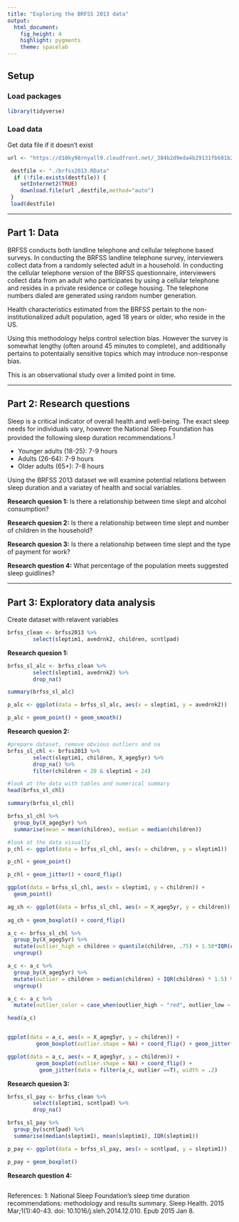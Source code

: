 ```yaml
---
title: "Exploring the BRFSS 2013 data"
output: 
  html_document: 
    fig_height: 4
    highlight: pygments
    theme: spacelab
---
```


## Setup

### Load packages

```r
library(tidyverse)
```

### Load data

Get data file if it doesn't exist
```r
url <- "https://d18ky98rnyall9.cloudfront.net/_384b2d9eda4b29131fb681b243a7767d_brfss2013.RData"

 destfile <- "./brfss2013.RData" 
  if (!file.exists(destfile)) {
    setInternet2(TRUE)
    download.file(url ,destfile,method="auto")
 }
 load(destfile)

```



* * *

## Part 1: Data

BRFSS conducts both landline telephone and cellular telephone based surveys. In conducting the BRFSS landline telephone survey, interviewers collect data from a randomly selected adult in a household. In conducting the cellular telephone version of the BRFSS questionnaire, interviewers collect data from an adult who participates by using a cellular telephone and resides in a private residence or college housing. The telephone numbers dialed are generated using random number generation.

Health characteristics estimated from the BRFSS pertain to the non-institutionalized adult population, aged 18 years or older, who reside in the US.

Using this methodology helps control selection bias. However the survey is somewhat lengthy (often around 45 minutes to complete), and additionally pertains to potentaially sensitive topics which may introduce non-response bias.

This is an observational study over a limited point in time.

* * *

## Part 2: Research questions

Sleep is a critical indicator of overall health and well-being. The exact sleep needs for individuals vary, however the National Sleep Foundation has provided the following sleep duration recommendations.<sup>[1](#myfootnote1)</sup>

- Younger adults (18-25): 7-9 hours
- Adults (26-64): 7-9 hours
- Older adults (65+): 7-8 hours

Using the BRFSS 2013 dataset we will examine potential relations between sleep duration and a variatey of health and social variables.

**Research quesion 1:**
Is there a relationship between time slept and alcohol consumption?

**Research quesion 2:**
Is there a relationship between time slept and number of children in the household?

**Research quesion 3:**
Is there a relationship between time slept and the type of payment for work?

**Research question 4:**
What percentage of the population meets suggested sleep guidlines?

* * *

## Part 3: Exploratory data analysis

Create dataset with relavent variables
```r
brfss_clean <- brfss2013 %>%
        select(sleptim1, avedrnk2, children, scntlpad)
```
**Research quesion 1:**

```r
brfss_sl_alc <- brfss_clean %>%
        select(sleptim1, avedrnk2) %>%
        drop_na()

summary(brfss_sl_alc)

p_alc <- ggplot(data = brfss_sl_alc, aes(x = sleptim1, y = avedrnk2))

p_alc + geom_point() + geom_smooth()
```



**Research quesion 2:**

```r
#prepare dataset, remove obvious outliers and na
brfss_sl_chl <- brfss2013 %>%
        select(sleptim1, children, X_ageg5yr) %>%
        drop_na() %>%
        filter(children < 20 & sleptim1 < 24)

#look at the data with tables and numerical summary
head(brfss_sl_chl)

summary(brfss_sl_chl)

brfss_sl_chl %>%
  group_by(X_ageg5yr) %>%
  summarise(mean = mean(children), median = median(children))

#look at the data visually
p_chl <- ggplot(data = brfss_sl_chl, aes(x = children, y = sleptim1))

p_chl + geom_point()

p_chl + geom_jitter() + coord_flip()

ggplot(data = brfss_sl_chl, aes(x = sleptim1, y = children)) +
  geom_point()

ag_ch <- ggplot(data = brfss_sl_chl, aes(x = X_ageg5yr, y = children))
  
ag_ch + geom_boxplot() + coord_flip()

a_c <- brfss_sl_chl %>%
  group_by(X_ageg5yr) %>%
  mutate(outlier_high = children > quantile(children, .75) + 1.50*IQR(children), outlier_low = children < quantile(children, .25) - 1.50*IQR(children)) %>%
  ungroup()

a_c <- a_c %>%
  group_by(X_ageg5yr) %>%
  mutate(outlier = children > median(children) + IQR(children) * 1.5) %>%
  ungroup()

a_c <- a_c %>%
  mutate(outlier_color = case_when(outlier_high ~ "red", outlier_low ~ "steelblue"))

head(a_c)


ggplot(data = a_c, aes(x = X_ageg5yr, y = children)) +
         geom_boxplot(outlier.shape = NA) + coord_flip() + geom_jitter(color = a_c$outlier_color, width = .2)

ggplot(data = a_c, aes(x = X_ageg5yr, y = children)) +
         geom_boxplot(outlier.shape = NA) + coord_flip() +
          geom_jitter(data = filter(a_c, outlier ==T), width = .2)

```



**Research quesion 3:**

```r
brfss_sl_pay <- brfss_clean %>%
        select(sleptim1, scntlpad) %>%
        drop_na()

brfss_sl_pay %>%
  group_by(scntlpad) %>%
  summarise(median(sleptim1), mean(sleptim1), IQR(sleptim1))

p_pay <- ggplot(data = brfss_sl_pay, aes(x = scntlpad, y = sleptim1))

p_pay + geom_boxplot()
```

**Research question 4:**

```r

```

References:
<a name="myfootnote1">1</a>: National Sleep Foundation's sleep time duration recommendations: methodology and results summary. Sleep Health. 2015 Mar;1(1):40-43. doi: 10.1016/j.sleh.2014.12.010. Epub 2015 Jan 8.